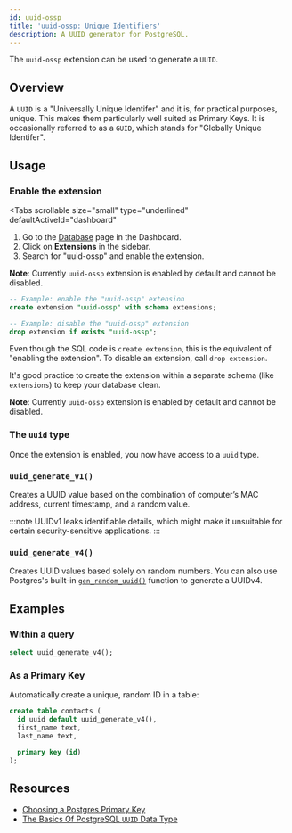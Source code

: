```yaml
---
id: uuid-ossp
title: 'uuid-ossp: Unique Identifiers'
description: A UUID generator for PostgreSQL.
---
```



The `uuid-ossp` extension can be used to generate a `UUID`.

## Overview

A `UUID` is a "Universally Unique Identifer" and it is, for practical purposes, unique.
This makes them particularly well suited as Primary Keys. It is occasionally referred to as a `GUID`, which stands for "Globally Unique Identifer".

## Usage

### Enable the extension

<Tabs
  scrollable
  size="small"
  type="underlined"
  defaultActiveId="dashboard"
>
<TabPanel id="dashboard" label="Dashboard">

1. Go to the [Database](https://app.supabase.com/project/_/database/tables) page in the Dashboard.
2. Click on **Extensions** in the sidebar.
3. Search for "uuid-ossp" and enable the extension.

**Note**:
Currently `uuid-ossp` extension is enabled by default and cannot be disabled.

</TabPanel>
<TabPanel id="sql" label="SQL">

```sql
-- Example: enable the "uuid-ossp" extension
create extension "uuid-ossp" with schema extensions;

-- Example: disable the "uuid-ossp" extension
drop extension if exists "uuid-ossp";
```

Even though the SQL code is `create extension`, this is the equivalent of "enabling the extension".
To disable an extension, call `drop extension`.

It's good practice to create the extension within a separate schema (like `extensions`) to keep your database clean.

**Note**:
Currently `uuid-ossp` extension is enabled by default and cannot be disabled.

</TabPanel>
</Tabs>

### The `uuid` type

Once the extension is enabled, you now have access to a `uuid` type.

### `uuid_generate_v1()`

Creates a UUID value based on the combination of computer’s MAC address, current timestamp, and a random value.

:::note
UUIDv1 leaks identifiable details, which might make it unsuitable for certain security-sensitive applications.
:::

### `uuid_generate_v4()`

Creates UUID values based solely on random numbers. You can also use Postgres's built-in [`gen_random_uuid()`](https://www.postgresql.org/docs/current/functions-uuid.html) function to generate a UUIDv4.

## Examples

### Within a query

```sql
select uuid_generate_v4();
```

### As a Primary Key

Automatically create a unique, random ID in a table:

```sql
create table contacts (
  id uuid default uuid_generate_v4(),
  first_name text,
  last_name text,

  primary key (id)
);
```

## Resources

- [Choosing a Postgres Primary Key](https://supabase.com/blog/choosing-a-postgres-primary-key)
- [The Basics Of PostgreSQL `UUID` Data Type](https://www.postgresqltutorial.com/postgresql-uuid/)
